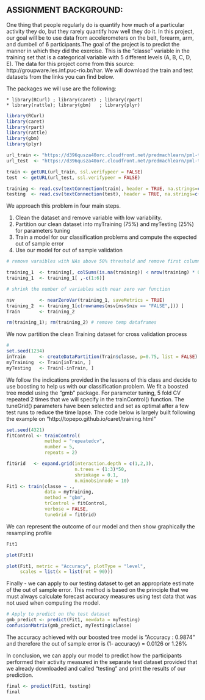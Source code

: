 ## ASSIGNMENT BACKGROUND:

One thing that people regularly do is quantify how much of a particular activity they do, but they rarely quantify how well they do it. In this project, our goal will be to use data from accelerometers on the belt, forearm, arm, and dumbell of 6 participants.The goal of the project is to predict the manner in which they did the exercise. This is the "classe" variable in the training set that is a categorical variable with 5 different levels (A, B, C, D, E). 
The data for this project come from this source: http://groupware.les.inf.puc-rio.br/har. 
We will download the train and test datasets from the links you can find below.

The packages we will use are the following:

    * library(RCurl) ; library(caret) ; library(rpart)
    * library(rattle); library(gbm)   ; library(plyr)
    

```r
library(RCurl)
library(caret)
library(rpart)
library(rattle)
library(gbm)
library(plyr)
```

```r
url_train <- "https://d396qusza40orc.cloudfront.net/predmachlearn/pml-training.csv"
url_test  <- "https://d396qusza40orc.cloudfront.net/predmachlearn/pml-testing.csv"

train <- getURL(url_train, ssl.verifypeer = FALSE)
test  <- getURL(url_test, ssl.verifypeer = FALSE)

training <- read.csv(textConnection(train), header = TRUE, na.strings=c("NA","#DIV/0!",""))
testing  <- read.csv(textConnection(test), header = TRUE, na.strings=c("NA","#DIV/0!",""))
```

We approach this problem in four main steps.

  1. Clean the dataset and remove variable with low variability.
  2. Partition our clean dataset into myTraining (75%) and myTesting (25%) for parameters tuning
  3. Train a model for our classification problems and compute the expected out of sample error
  4. Use our model for out of sample validation


```r
# remove varaibles with NAs above 50% threshold and remove first columns

training_1  <- training[, colSums(is.na(training)) < nrow(training) * 0.5]
training_1  <- training_1[ ,-c(1:6)]

# shrink the number of variables with near zero var function

nsv         <- nearZeroVar(training_1, saveMetrics = TRUE)
training_2  <- training_1[c(rownames(nsv[nsv$nzv == "FALSE",])) ]
Train       <- training_2

rm(training_1); rm(training_2) # remove temp dataframes


```

We now partition the clean Training dataset for cross validation process

```r
# 
set.seed(1234)
inTrain     <- createDataPartition(Train$classe, p=0.75, list = FALSE)
myTraining  <- Train[inTrain, ]
myTesting   <- Train[-inTrain, ]

```

We follow the indications provided in the lessons of this class and decide to use boosting to help us with our classification problem. We fit a boosted tree model using the "gmb" package.
For parameter tuning, 5 fold CV repeated 2 times that we will specify in the trainControl() function.
The tuneGrid() parameters have been selected and set as optimal after a few test runs to reduce the time lapse. 
The code below is largely built following the example on "http://topepo.github.io/caret/training.html"

```r


set.seed(4321)
fitControl <- trainControl(
              method = "repeatedcv",
              number = 5,
              repeats = 2)

fitGrid   <- expand.grid(interaction.depth = c(1,2,3),
                         n.trees = (1:3)*50,
                         shrinkage = 0.1,
                         n.minobsinnode = 10)
Fit1 <- train(classe ~ ., 
              data = myTraining, 
              method = "gbm", 
              trControl = fitControl,
              verbose = FALSE,
              tuneGrid = fitGrid)
```

We can represent the outcome of our model and then show graphically the resampling profile

```r

Fit1

plot(Fit1)

plot(Fit1, metric = "Accuracy", plotType = "level",
     scales = list(x = list(rot = 90)))

```

Finally - we can apply to our testing dataset to get an appropriate estimate of the out of sample error. This method is based on the principle that we must always calculate forecast accuracy measures using test data that was not used when computing the model. 

```r
# Apply to predict on the test dataset
gmb_predict <- predict(Fit1, newdata = myTesting)
confusionMatrix(gmb_predict, myTesting$classe)
```
The accuracy achieved with our boosted tree model is "Accuracy : 0.9874" and therefore the out of sample error is (1- accuracy) = 0.0126 or 1.26%

In conclusion, we can apply our model to predict how the participants performed their activity measured in the separate test dataset provided that we already downloaded and called "testing" and print the results of our prediction.

```r

final <- predict(Fit1, testing)
final

```

